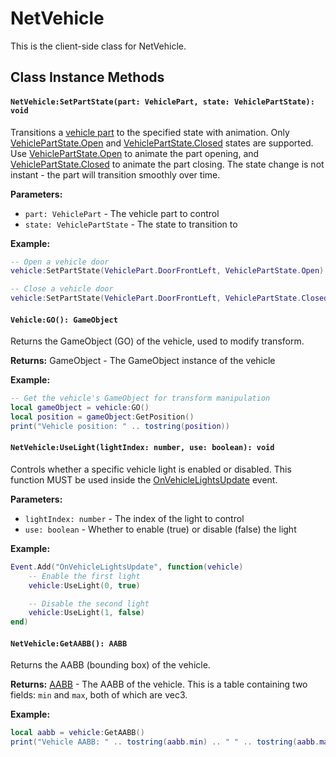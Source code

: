
<NetVehicleShared />

# NetVehicle

This is the client-side class for NetVehicle.

## Class Instance Methods

<NetVehicleShared />

#### `NetVehicle:SetPartState(part: VehiclePart, state: VehiclePartState): void`

Transitions a [vehicle part](/shared-api/vehiclepart) to the specified state with animation. Only [VehiclePartState.Open](/shared-api/vehiclepartstate) and [VehiclePartState.Closed](/shared-api/vehiclepartstate) states are supported. Use [VehiclePartState.Open](/shared-api/vehiclepartstate) to animate the part opening, and [VehiclePartState.Closed](/shared-api/vehiclepartstate) to animate the part closing. The state change is not instant - the part will transition smoothly over time.

**Parameters:**
- `part: VehiclePart` - The vehicle part to control
- `state: VehiclePartState` - The state to transition to

**Example:**
```lua
-- Open a vehicle door
vehicle:SetPartState(VehiclePart.DoorFrontLeft, VehiclePartState.Open)

-- Close a vehicle door
vehicle:SetPartState(VehiclePart.DoorFrontLeft, VehiclePartState.Closed)
```

#### `Vehicle:GO(): GameObject`

Returns the GameObject (GO) of the vehicle, used to modify transform.

**Returns:** GameObject - The GameObject instance of the vehicle

**Example:**
```lua
-- Get the vehicle's GameObject for transform manipulation
local gameObject = vehicle:GO()
local position = gameObject:GetPosition()
print("Vehicle position: " .. tostring(position))
```

#### `NetVehicle:UseLight(lightIndex: number, use: boolean): void`

Controls whether a specific vehicle light is enabled or disabled. This function MUST be used inside the [OnVehicleLightsUpdate](/client-api/events#onvehiclelightsupdate) event.

**Parameters:**
- `lightIndex: number` - The index of the light to control
- `use: boolean` - Whether to enable (true) or disable (false) the light

**Example:**
```lua
Event.Add("OnVehicleLightsUpdate", function(vehicle)
    -- Enable the first light
    vehicle:UseLight(0, true)

    -- Disable the second light
    vehicle:UseLight(1, false)
end)
```

#### `NetVehicle:GetAABB(): AABB`

Returns the AABB (bounding box) of the vehicle.

**Returns:** [AABB](/shared-api/aabb) - The AABB of the vehicle. This is a table containing two fields: `min` and `max`, both of which are vec3.

**Example:**
```lua
local aabb = vehicle:GetAABB()
print("Vehicle AABB: " .. tostring(aabb.min) .. " " .. tostring(aabb.max))
```